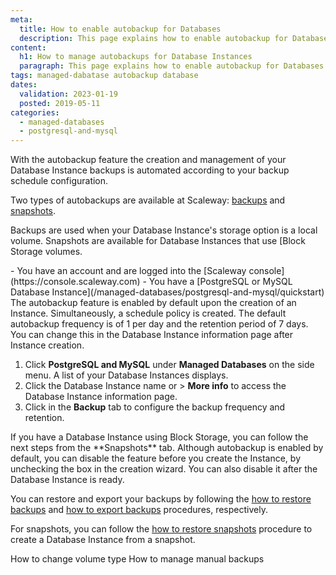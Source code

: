 ```yaml
---
meta:
  title: How to enable autobackup for Databases
  description: This page explains how to enable autobackup for Databases
content:
  h1: How to manage autobackups for Database Instances
  paragraph: This page explains how to enable autobackup for Databases
tags: managed-dabatase autobackup database
dates:
  validation: 2023-01-19
  posted: 2019-05-11
categories:
  - managed-databases
  - postgresql-and-mysql
---
```


With the autobackup feature the creation and management of your Database Instance backups is automated according to your backup schedule configuration.

Two types of autobackups are available at Scaleway: [backups](/managed-databases/postgresql-and-mysql/concepts/#database-backup) and [snapshots](/managed-databases/postgresql-and-mysql/concepts/#database-snapshot).

Backups are used when your Database Instance's storage option is a local volume. Snapshots are available for Database Instances that use [Block Storage volumes.

<Macro id="iam-requirements" />

<Message type="requirement">
  - You have an account and are logged into the [Scaleway console](https://console.scaleway.com)
  - You have a [PostgreSQL or MySQL Database Instance](/managed-databases/postgresql-and-mysql/quickstart)
</Message>

  <Message type="note">
    The autobackup feature is enabled by default upon the creation of an Instance. Simultaneously, a schedule policy is created. The default autobackup frequency is of 1 per day and the retention period of 7 days. You can change this in the Database Instance information page after Instance creation.
  </Message>

1. Click **PostgreSQL and MySQL** under **Managed Databases** on the side menu. A list of your Database Instances displays.
2. Click the Database Instance name or <Icon name="more" /> > **More info** to access the Database Instance information page.
3. Click <Icon name="edit" /> in the **Backup** tab to configure the backup frequency and retention.
  <Message type="note">
    If you have a Database Instance using Block Storage, you can follow the next steps from the **Snapshots** tab.
  </Message>

  <Lightbox src="scaleway-dbaas-backup.webp" alt="" />

  <Message type="note">
    Although autobackup is enabled by default, you can disable the feature before you create the Instance, by unchecking the box in the creation wizard. You can also disable it after the Database Instance is ready.
  </Message>

You can restore and export your backups by following the [how to restore backups](/managed-databases/postgresql-and-mysql/how-to/manage-manual-backups/#how-to-restore-backups) and [how to export backups](/managed-databases/postgresql-and-mysql/how-to/manage-manual-backups/#how-to-export-backups) procedures, respectively.

For snapshots, you can follow the [how to restore snapshots](/managed-databases/postgresql-and-mysql/how-to/manage-snapshots/#how-to-restore-snapshots) procedure to create a Database Instance from a snapshot.

<Navigation title="See Also">
  <PreviousButton to="/managed-databases/postgresql-and-mysql/how-to/change-volume-type/">How to change volume type</PreviousButton>
  <NextButton to="/managed-databases/postgresql-and-mysql/how-to/manage-manual-backups/">How to manage manual backups</NextButton>
</Navigation>

